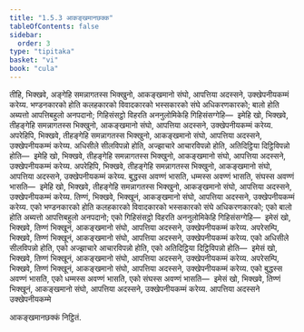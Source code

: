 ```yaml
---
title: "1.5.3 आकङ्खमानछक्क"
tableOfContents: false
sidebar:
  order: 3
type: "tipitaka"
basket: "vi"
book: "cula"
---
```



<DynamicBreadcrumb />

<Division number="50" book="cula">

<Paragraph number="226" book="cula">
तीहि, भिक्खवे, अङ्गेहि समन्नागतस्स भिक्खुनो, आकङ्खमानो संघो, आपत्तिया अदस्सने, उक्खेपनीयकम्मं करेय्य. भण्डनकारको होति कलहकारको विवादकारको भस्सकारको संघे अधिकरणकारको; बालो होति अब्यत्तो आपत्तिबहुलो अनपदानो; गिहिसंसट्ठो विहरति अननुलोमिकेहि गिहिसंसग्गेहि—  इमेहि खो, भिक्खवे, तीहङ्गेहि समन्नागतस्स भिक्खुनो, आकङ्खमानो संघो, आपत्तिया अदस्सने, उक्खेपनीयकम्मं करेय्य.
</Paragraph>

<Paragraph number="227" book="cula">
अपरेहिपि, भिक्खवे, तीहङ्गेहि समन्नागतस्स भिक्खुनो, आकङ्खमानो संघो, आपत्तिया अदस्सने, उक्खेपनीयकम्मं करेय्य. अधिसीले सीलविपन्नो होति, अज्झाचारे आचारविपन्नो होति, अतिदिट्ठिया दिट्ठिविपन्नो होति—  इमेहि खो, भिक्खवे, तीहङ्गेहि समन्नागतस्स भिक्खुनो, आकङ्खमानो संघो, आपत्तिया अदस्सने, उक्खेपनीयकम्मं करेय्य.
</Paragraph>

<Paragraph number="228" book="cula">
अपरेहिपि, भिक्खवे, तीहङ्गेहि समन्नागतस्स भिक्खुनो, आकङ्खमानो संघो, आपत्तिया अदस्सने, उक्खेपनीयकम्मं करेय्य. बुद्धस्स अवण्णं भासति, धम्मस्स अवण्णं भासति, संघस्स अवण्णं भासति—  इमेहि खो, भिक्खवे, तीहङ्गेहि समन्नागतस्स भिक्खुनो, आकङ्खमानो संघो, आपत्तिया अदस्सने, उक्खेपनीयकम्मं करेय्य.
</Paragraph>

<Paragraph number="229" book="cula">
तिण्णं, भिक्खवे, भिक्खूनं, आकङ्खमानो संघो, आपत्तिया अदस्सने, उक्खेपनीयकम्मं करेय्य. एको भण्डनकारको होति कलहकारको विवादकारको भस्सकारको संघे अधिकरणकारको; एको बालो होति अब्यत्तो आपत्तिबहुलो अनपदानो; एको गिहिसंसट्ठो विहरति अननुलोमिकेहि गिहिसंसग्गेहि—  इमेसं खो, भिक्खवे, तिण्णं भिक्खूनं, आकङ्खमानो संघो, आपत्तिया अदस्सने, उक्खेपनीयकम्मं करेय्य.
</Paragraph>

<Paragraph number="230" book="cula">
अपरेसम्पि, भिक्खवे, तिण्णं भिक्खूनं, आकङ्खमानो संघो, आपत्तिया अदस्सने, उक्खेपनीयकम्मं करेय्य. एको अधिसीले सीलविपन्नो होति, एको अज्झाचारे आचारविपन्नो होति, एको अतिदिट्ठिया दिट्ठिविपन्नो होति—  इमेसं खो, भिक्खवे, तिण्णं भिक्खूनं, आकङ्खमानो संघो, आपत्तिया अदस्सने, उक्खेपनीयकम्मं करेय्य.
</Paragraph>

<Paragraph number="231" book="cula">
अपरेसम्पि, भिक्खवे, तिण्णं भिक्खूनं, आकङ्खमानो संघो, आपत्तिया अदस्सने, उक्खेपनीयकम्मं करेय्य. एको बुद्धस्स अवण्णं भासति, एको धम्मस्स अवण्णं भासति, एको संघस्स अवण्णं भासति—  इमेसं खो, भिक्खवे, तिण्णं भिक्खूनं, आकङ्खमानो संघो, आपत्तिया अदस्सने, उक्खेपनीयकम्मं करेय्य.

</Paragraph>
</Division>

<Paragraph number="232" type="center" book="cula">
आपत्तिया अदस्सने उक्खेपनीयकम्मे

  
आकङ्खमानछक्कं निट्ठितं.
</Paragraph>